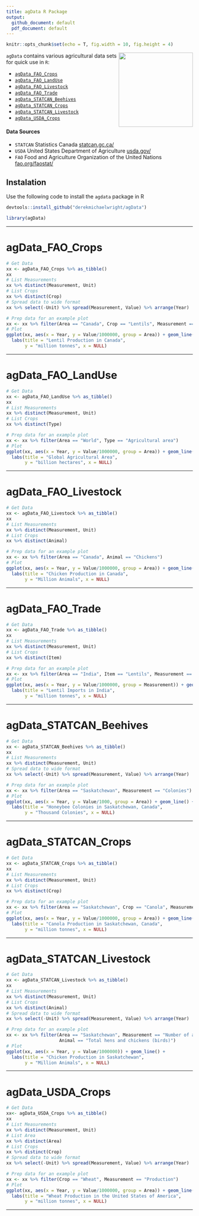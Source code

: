 ```yaml
---
title: agData R Package
output: 
  github_document: default
  pdf_document: default
---
```


```r
knitr::opts_chunk$set(echo = T, fig.width = 10, fig.height = 4)
```

<img src="agData.png" align="right" width = "200px" />

`agData` contains various agricultural data sets for quick use in `R`:

- [`agData_FAO_Crops`](#agdata_fao_crops)
- [`agData_FAO_LandUse`](#agdata_fao_landuse)
- [`agData_FAO_Livestock`](#agdata_fao_livestock)
- [`agData_FAO_Trade`](#agdata_fao_trade)
- [`agData_STATCAN_Beehives`](#agdata_statcan_beehives)
- [`agData_STATCAN_Crops`](#agdata_statcan_crops)
- [`agData_STATCAN_Livestock`](#agdata_statcan_livestock)
- [`agData_USDA_Crops`](#agdata_usda_crops)

#### Data Sources

- `STATCAN` Statistics Canada [statcan.gc.ca/](statcan.gc.ca/)
- `USDA` United States Department of Agriculture [usda.gov/](usda.gov/)
- `FAO` Food and Agriculture Organization of the United Nations [fao.org/faostat/](fao.org/faostat/)

## Instalation

Use the following code to install the `agdata` package in R

```r
devtools::install_github("derekmichaelwright/agData")
```

```r
library(agData)
```

---

<em>\newpage</em>

# agData_FAO_Crops

```r
# Get Data
xx <- agData_FAO_Crops %>% as_tibble()
xx
# List Measurements
xx %>% distinct(Measurement, Unit)
# List Crops
xx %>% distinct(Crop)
# Spread data to wide format
xx %>% select(-Unit) %>% spread(Measurement, Value) %>% arrange(Year)
```

```r
# Prep data for an example plot
xx <- xx %>% filter(Area == "Canada", Crop == "Lentils", Measurement == "Production")
# Plot
ggplot(xx, aes(x = Year, y = Value/1000000, group = Area)) + geom_line() +
  labs(title = "Lentil Production in Canada", 
       y = "million tonnes", x = NULL)
```

---

<em>\newpage</em>

# agData_FAO_LandUse

```r
# Get Data
xx <- agData_FAO_LandUse %>% as_tibble()
xx
# List Measurements
xx %>% distinct(Measurement, Unit)
# List Crops
xx %>% distinct(Type)
```

<em>\newpage</em>

```r
# Prep data for an example plot
xx <- xx %>% filter(Area == "World", Type == "Agricultural area")
# Plot
ggplot(xx, aes(x = Year, y = Value/1000000, group = Area)) + geom_line() +
  labs(title = "Global Agricultural Area", 
       y = "billion hectares", x = NULL)
```

---

<em>\newpage</em>

# agData_FAO_Livestock
  
```r
# Get Data
xx <- agData_FAO_Livestock %>% as_tibble()
xx
# List Measurements
xx %>% distinct(Measurement, Unit)
# List Crops
xx %>% distinct(Animal)
```

<em>\newpage</em>

```r
# Prep data for an example plot
xx <- xx %>% filter(Area == "Canada", Animal == "Chickens")
# Plot
ggplot(xx, aes(x = Year, y = Value/1000000, group = Area)) + geom_line() +
  labs(title = "Chicken Production in Canada", 
       y = "Million Animals", x = NULL)
```

---

<em>\newpage</em>

# agData_FAO_Trade
  
```r
# Get Data
xx <- agData_FAO_Trade %>% as_tibble()
xx
# List Measurements
xx %>% distinct(Measurement, Unit)
# List Crops
xx %>% distinct(Item)
```

```r
# Prep data for an example plot
xx <- xx %>% filter(Area == "India", Item == "Lentils", Measurement == "Import Quantity")
# Plot
ggplot(xx, aes(x = Year, y = Value/1000000, group = Measurement)) + geom_line() +
  labs(title = "Lentil Imports in India", 
       y = "million tonnes", x = NULL)
```

---

<em>\newpage</em>

# agData_STATCAN_Beehives
  
```r
# Get Data
xx <- agData_STATCAN_Beehives %>% as_tibble()
xx
# List Measurements
xx %>% distinct(Measurement, Unit)
# Spread data to wide format
xx %>% select(-Unit) %>% spread(Measurement, Value) %>% arrange(Year)
```

```r
# Prep data for an example plot
xx <- xx %>% filter(Area == "Saskatchewan", Measurement == "Colonies")
# Plot
ggplot(xx, aes(x = Year, y = Value/1000, group = Area)) + geom_line() +
  labs(title = "Honeybee Colonies in Saskatchewan, Canada", 
       y = "Thousand Colonies", x = NULL)
```

---

<em>\newpage</em>

# agData_STATCAN_Crops
  
```r
# Get Data
xx <- agData_STATCAN_Crops %>% as_tibble()
xx
# List Measurements
xx %>% distinct(Measurement, Unit)
# List Crops
xx %>% distinct(Crop)
```

```r
# Prep data for an example plot
xx <- xx %>% filter(Area == "Saskatchewan", Crop == "Canola", Measurement == "Production")
# Plot
ggplot(xx, aes(x = Year, y = Value/1000000, group = Area)) + geom_line() +
  labs(title = "Canola Production in Saskatchewan, Canada", 
       y = "million tonnes", x = NULL)
```

---

<em>\newpage</em>

# agData_STATCAN_Livestock
  
```r
# Get Data
xx <- agData_STATCAN_Livestock %>% as_tibble()
xx
# List Measurements
xx %>% distinct(Measurement, Unit)
# List Crops
xx %>% distinct(Animal)
# Spread data to wide format
xx %>% select(-Unit) %>% spread(Measurement, Value) %>% arrange(Year)
```

```r
# Prep data for an example plot
xx <- xx %>% filter(Area == "Saskatchewan", Measurement == "Number of animals",
                    Animal == "Total hens and chickens (birds)")
# Plot
ggplot(xx, aes(x = Year, y = Value/1000000)) + geom_line() +
  labs(title = "Chicken Production in Saskatchewan", 
       y = "Million Animals", x = NULL)
```

---

<em>\newpage</em>

# agData_USDA_Crops
  
```r
# Get Data
xx<- agData_USDA_Crops %>% as_tibble()
xx
# List Measurements
xx %>% distinct(Measurement, Unit)
# List Area
xx %>% distinct(Area)
# List Crops
xx %>% distinct(Crop)
# Spread data to wide format
xx %>% select(-Unit) %>% spread(Measurement, Value) %>% arrange(Year)
```

```r
# Prep data for an example plot
xx <- xx %>% filter(Crop == "Wheat", Measurement == "Production")
# Plot
ggplot(xx, aes(x = Year, y = Value/1000000, group = Area)) + geom_line() +
  labs(title = "Wheat Production in the United States of America", 
       y = "million tonnes", x = NULL)
```

---
